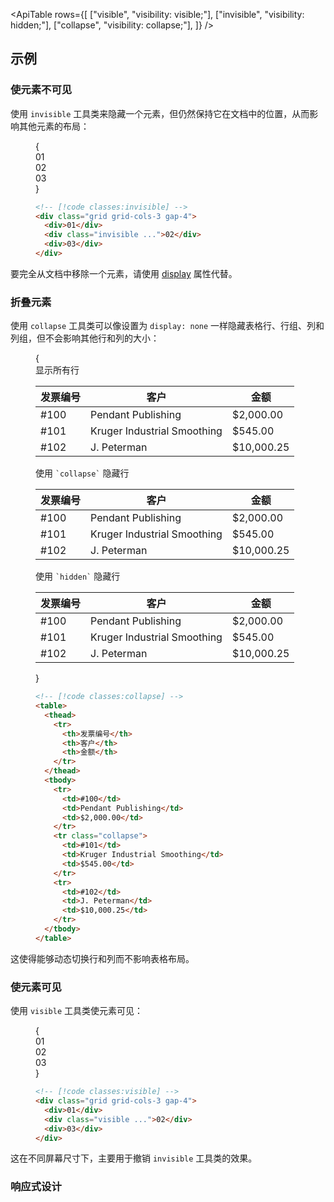 

<ApiTable
  rows={[
    ["visible", "visibility: visible;"],
    ["invisible", "visibility: hidden;"],
    ["collapse", "visibility: collapse;"],
  ]}
/>

## 示例

### 使元素不可见

使用 `invisible` 工具类来隐藏一个元素，但仍然保持它在文档中的位置，从而影响其他元素的布局：

<Figure>

<Example>
  {
    <div className="grid grid-cols-1">
      <Stripes border className="col-start-1 row-start-1 rounded-lg" />
      <div className="col-start-1 row-start-1 grid grid-cols-3 gap-4 font-mono text-sm leading-6 font-bold text-white">
        <div className="flex items-center justify-center rounded-lg bg-cyan-500 p-4">01</div>
        <div className="invisible flex items-center justify-center rounded-lg bg-cyan-500 p-4">02</div>
        <div className="flex items-center justify-center rounded-lg bg-cyan-500 p-4">03</div>
      </div>
    </div>
  }
</Example>

```html
<!-- [!code classes:invisible] -->
<div class="grid grid-cols-3 gap-4">
  <div>01</div>
  <div class="invisible ...">02</div>
  <div>03</div>
</div>
```

</Figure>

要完全从文档中移除一个元素，请使用 [display](/docs/display#hidden) 属性代替。

### 折叠元素

使用 `collapse` 工具类可以像设置为 `display: none` 一样隐藏表格行、行组、列和列组，但不会影响其他行和列的大小：

<Figure>

<Example padding={false}>
  {
    <div className="py-8">
      <div className="mb-3 pl-4 text-sm font-medium text-gray-500 dark:text-gray-400">显示所有行</div>
      <table className="w-full border-collapse border-y border-gray-400 bg-white text-sm dark:border-gray-500 dark:bg-gray-800">
        <thead className="bg-gray-50 dark:bg-gray-700">
          <tr>
            <th className="border border-gray-300 px-4 py-3 text-left font-semibold text-gray-900 first:border-l-0 last:border-r-0 dark:border-gray-600 dark:text-gray-200">
              发票编号
            </th>
            <th className="border border-gray-300 px-4 py-3 text-left font-semibold text-gray-900 first:border-l-0 last:border-r-0 dark:border-gray-600 dark:text-gray-200">
              客户
            </th>
            <th className="border border-gray-300 px-4 py-3 text-right font-semibold text-gray-900 first:border-l-0 last:border-r-0 dark:border-gray-600 dark:text-gray-200">
              金额
            </th>
          </tr>
        </thead>
        <tbody>
          <tr>
            <td className="border border-gray-300 px-4 py-3 text-gray-500 first:border-l-0 last:border-r-0 dark:border-gray-700 dark:text-gray-400">
              #100
            </td>
            <td className="border border-gray-300 px-4 py-3 text-gray-500 first:border-l-0 last-border-r-0 dark:border-gray-700 dark:text-gray-400">
              Pendant Publishing
            </td>
            <td className="border border-gray-300 px-4 py-3 text-right text-gray-500 tabular-nums first:border-l-0 last:border-r-0 dark:border-gray-700 dark:text-gray-400">
              $2,000.00
            </td>
          </tr>
          <tr>
            <td className="border border-gray-300 px-4 py-3 text-gray-500 first:border-l-0 last:border-r-0 dark:border-gray-700 dark:text-gray-400">
              #101
            </td>
            <td className="border border-gray-300 px-4 py-3 text-gray-500 first:border-l-0 last:border-r-0 dark:border-gray-700 dark:text-gray-400">
              Kruger Industrial Smoothing
            </td>
            <td className="border border-gray-300 px-4 py-3 text-right text-gray-500 tabular-nums first:border-l-0 last:border-r-0 dark:border-gray-700 dark:text-gray-400">
              $545.00
            </td>
          </tr>
          <tr>
            <td className="border border-gray-300 px-4 py-3 text-gray-500 first:border-l-0 last:border-r-0 dark:border-gray-700 dark:text-gray-400">
              #102
            </td>
            <td className="border border-gray-300 px-4 py-3 text-gray-500 first:border-l-0 last-border-r-0 dark:border-gray-700 dark:text-gray-400">
              J. Peterman
            </td>
            <td className="border border-gray-300 px-4 py-3 text-right text-gray-500 tabular-nums first:border-l-0 last-border-r-0 dark:border-gray-700 dark:text-gray-400">
              $10,000.25
            </td>
          </tr>
        </tbody>
      </table>
      <div className="mt-10 mb-3 pl-4 text-sm font-medium text-gray-500 dark:text-gray-400">
        使用 <code className="text-xs text-gray-700 dark:text-gray-300">`collapse`</code> 隐藏行
      </div>
      <table className="w-full border-collapse border-y border-gray-400 bg-white text-sm dark:border-gray-500 dark:bg-gray-800">
        <thead className="bg-gray-50 dark:bg-gray-700">
          <tr>
            <th className="border border-gray-300 px-4 py-3 text-left font-semibold text-gray-900 first:border-l-0 last:border-r-0 dark:border-gray-600 dark:text-gray-200">
              发票编号
            </th>
            <th className="border border-gray-300 px-4 py-3 text-left font-semibold text-gray-900 first:border-l-0 last-border-r-0 dark:border-gray-600 dark:text-gray-200">
              客户
            </th>
            <th className="border border-gray-300 px-4 py-3 text-right font-semibold text-gray-900 first:border-l-0 last:border-r-0 dark:border-gray-600 dark:text-gray-200">
              金额
            </th>
          </tr>
        </thead>
        <tbody>
          <tr>
            <td className="border border-gray-300 px-4 py-3 text-gray-500 first:border-l-0 last-border-r-0 dark:border-gray-700 dark:text-gray-400">
              #100
            </td>
            <td className="border border-gray-300 px-4 py-3 text-gray-500 first:border-l-0 last-border-r-0 dark:border-gray-700 dark:text-gray-400">
              Pendant Publishing
            </td>
            <td className="border border-gray-300 px-4 py-3 text-right text-gray-500 tabular-nums first:border-l-0 last-border-r-0 dark:border-gray-700 dark:text-gray-400">
              $2,000.00
            </td>
          </tr>
          <tr className="collapse">
            <td className="border border-gray-300 px-4 py-3 text-gray-500 first:border-l-0 last-border-r-0 dark:border-gray-700 dark:text-gray-400">
              #101
            </td>
            <td className="border border-gray-300 px-4 py-3 text-gray-500 first-border-l-0 last-border-r-0 dark:border-gray-700 dark:text-gray-400">
              Kruger Industrial Smoothing
            </td>
            <td className="border border-gray-300 px-4 py-3 text-right text-gray-500 tabular-nums first-border-l-0 last-border-r-0 dark:border-gray-700 dark:text-gray-400">
              $545.00
            </td>
          </tr>
          <tr>
            <td className="border border-gray-300 px-4 py-3 text-gray-500 first:border-l-0 last-border-r-0 dark:border-gray-700 dark:text-gray-400">
              #102
            </td>
            <td className="border border-gray-300 px-4 py-3 text-gray-500 first-border-l-0 last-border-r-0 dark:border-gray-700 dark:text-gray-400">
              J. Peterman
            </td>
            <td className="border border-gray-300 px-4 py-3 text-right text-gray-500 tabular-nums first-border-l-0 last-border-r-0 dark:border-gray-700 dark:text-gray-400">
              $10,000.25
            </td>
          </tr>
        </tbody>
      </table>
      <div className="mt-10 mb-3 pl-4 text-sm font-medium text-gray-500 dark:text-gray-400">
        使用 <code className="text-xs text-gray-700 dark:text-gray-300">`hidden`</code> 隐藏行
      </div>
      <table className="w-full border-collapse border-y border-gray-400 bg-white text-sm dark:border-gray-500 dark:bg-gray-800">
        <thead className="bg-gray-50 dark:bg-gray-700">
          <tr>
            <th className="border border-gray-300 px-4 py-3 text-left font-semibold text-gray-900 first:border-l-0 last:border-r-0 dark:border-gray-600 dark:text-gray-200">
              发票编号
            </th>
            <th className="border border-gray-300 px-4 py-3 text-left font-semibold text-gray-900 first;border-l-0 last:border-r-0 dark:border-gray-600 dark:text-gray-200">
              客户
            </th>
            <th className="border border-gray-300 px-4 py-3 text-right font-semibold text-gray-900 first;border-l-0 last:border-r-0 dark:border-gray-600 dark:text-gray-200">
              金额
            </th>
          </tr>
        </thead>
        <tbody>
          <tr>
            <td className="border border-gray-300 px-4 py-3 text-gray-500 first:border-l-0 last;border-r-0 dark:border-gray-700 dark:text-gray-400">
              #100
            </td>
            <td className="border border-gray-300 px-4 py-3 text-gray-500 first;border-l-0 last-border-r-0 dark:border-gray-700 dark:text-gray-400">
              Pendant Publishing
            </td>
            <td className="border border-gray-300 px-4 py-3 text-right text-gray-500 tabular-nums first;border-l-0 last-border-r-0 dark:border-gray-700 dark:text-gray-400">
              $2,000.00
            </td>
          </tr>
          <tr className="hidden">
            <td className="border border-gray-300 px-4 py-3 text-gray-500 first;border-l-0 last-border-r-0 dark:border-gray-700 dark:text-gray-400">
              #101
            </td>
            <td className="border border-gray-300 px-4 py-3 text-gray-500 first;border-l-0 last-border-r-0 dark:border-gray-700 dark:text-gray-400">
              Kruger Industrial Smoothing
            </td>
            <td className="border border-gray-300 px-4 py-3 text-right text-gray-500 tabular-nums first;border-l-0 last-border-r-0 dark:border-gray-700 dark:text-gray-400">
              $545.00
            </td>
          </tr>
          <tr>
            <td className="border border-gray-300 px-4 py-3 text-gray-500 first;border-l-0 last-border-r-0 dark:border-gray-700 dark:text-gray-400">
              #102
            </td>
            <td className="border border-gray-300 px-4 py-3 text-gray-500 first;border-l-0 last-border-r-0 dark:border-gray-700 dark:text-gray-400">
              J. Peterman
            </td>
            <td className="border border-gray-300 px-4 py-3 text-right text-gray-500 tabular-nums first;border-l-0 last-border-r-0 dark:border-gray-700 dark:text-gray-400">
              $10,000.25
            </td>
          </tr>
        </tbody>
      </table>
    </div>
  }
</Example>

```html
<!-- [!code classes:collapse] -->
<table>
  <thead>
    <tr>
      <th>发票编号</th>
      <th>客户</th>
      <th>金额</th>
    </tr>
  </thead>
  <tbody>
    <tr>
      <td>#100</td>
      <td>Pendant Publishing</td>
      <td>$2,000.00</td>
    </tr>
    <tr class="collapse">
      <td>#101</td>
      <td>Kruger Industrial Smoothing</td>
      <td>$545.00</td>
    </tr>
    <tr>
      <td>#102</td>
      <td>J. Peterman</td>
      <td>$10,000.25</td>
    </tr>
  </tbody>
</table>
```

</Figure>

这使得能够动态切换行和列而不影响表格布局。

### 使元素可见

使用 `visible` 工具类使元素可见：

<Figure>

<Example>
  {
    <div className="grid grid-cols-3 gap-4 font-mono text-sm leading-6 font-bold text-white">
      <div className="flex items-center justify-center rounded-lg bg-fuchsia-500 p-4">01</div>
      <div className="visible flex items-center justify-center rounded-lg bg-fuchsia-500 p-4">02</div>
      <div className="flex items-center justify-center rounded-lg bg-fuchsia-500 p-4">03</div>
    </div>
  }
</Example>

```html
<!-- [!code classes:visible] -->
<div class="grid grid-cols-3 gap-4">
  <div>01</div>
  <div class="visible ...">02</div>
  <div>03</div>
</div>
```

</Figure>

这在不同屏幕尺寸下，主要用于撤销 `invisible` 工具类的效果。

### 响应式设计

<ResponsiveDesign property="visibility" defaultClass="visible" featuredClass="invisible" />
